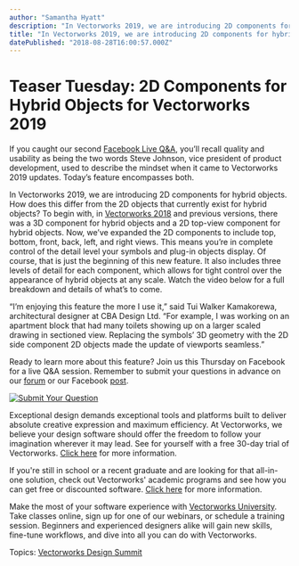 ```yaml
---
author: "Samantha Hyatt"
description: "In Vectorworks 2019, we are introducing 2D components for hybrid objects."
title: "In Vectorworks 2019, we are introducing 2D components for hybrid objects." 
datePublished: "2018-08-28T16:00:57.000Z"
---
```

# Teaser Tuesday: 2D Components for Hybrid Objects for Vectorworks 2019

If you caught our second [Facebook Live Q&A](https://business.facebook.com/Vectorworks/videos/766716850389963/), you’ll recall quality and usability as being the two words Steve Johnson, vice president of product development, used to describe the mindset when it came to Vectorworks 2019 updates. Today’s feature encompasses both.

In Vectorworks 2019, we are introducing 2D components for hybrid objects. How does this differ from the 2D objects that currently exist for hybrid objects? To begin with, in [Vectorworks 2018](https://www.vectorworks.net/en/2018?utm%5Fcampaign=blog&utm%5Fsource=intext&utm%5Fmedium=planetvectorworks&utm%5Fcontent=teasertuesday082818) and previous versions, there was a 3D component for hybrid objects and a 2D top-view component for hybrid objects. Now, we’ve expanded the 2D components to include top, bottom, front, back, left, and right views. This means you’re in complete control of the detail level your symbols and plug-in objects display. Of course, that is just the beginning of this new feature. It also includes three levels of detail for each component, which allows for tight control over the appearance of hybrid objects at any scale. Watch the video below for a full breakdown and details of what’s to come. 

“I’m enjoying this feature the more I use it,” said Tui Walker Kamakorewa, architectural designer at CBA Design Ltd. “For example, I was working on an apartment block that had many toilets showing up on a larger scaled drawing in sectioned view. Replacing the symbols’ 3D geometry with the 2D side component 2D objects made the update of viewports seamless.” 

Ready to learn more about this feature? Join us this Thursday on Facebook for a live Q&A session. Remember to submit your questions in advance on our [forum](https://forum.vectorworks.net/index.php?/topic/58035-teaser-tuesday-2d-components-for-hybrid-objects-vectorworks-2019/?utm%5Fcampaign=blog&utm%5Fsource=intext&utm%5Fmedium=planetvectorworks&utm%5Fcontent=teasertuesday082818) or our Facebook [post](https://business.facebook.com/Vectorworks/videos/279459692885385/). 

[![Submit Your Question](https://no-cache.hubspot.com/cta/default/3018241/5a5f83d9-0873-4197-b8df-fd305ad35e62.png)](https://cta-redirect.hubspot.com/cta/redirect/3018241/5a5f83d9-0873-4197-b8df-fd305ad35e62) 

Exceptional design demands exceptional tools and platforms built to deliver absolute creative expression and maximum efficiency. At Vectorworks, we believe your design software should offer the freedom to follow your imagination wherever it may lead. See for yourself with a free 30-day trial of Vectorworks. [Click here](https://www.vectorworks.net/trial/form) for more information.

If you're still in school or a recent graduate and are looking for that all-in-one solution, check out Vectorworks' academic programs and see how you can get free or discounted software. [Click here](https://www.vectorworks.net/en-US/education) for more information.

Make the most of your software experience with [Vectorworks University](https://university.vectorworks.net/). Take classes online, sign up for one of our webinars, or schedule a training session. Beginners and experienced designers alike will gain new skills, fine-tune workflows, and dive into all you can do with Vectorworks. 

 Topics: [Vectorworks Design Summit](https://blog.vectorworks.net/topic/vectorworks-design-summit) 

 